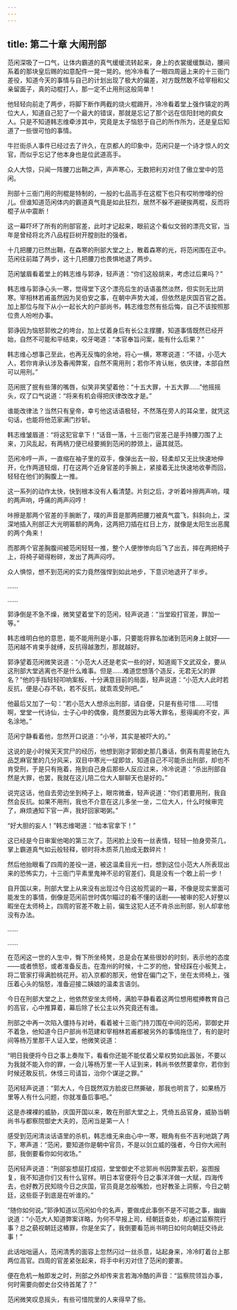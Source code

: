 ```yaml
---
---
---
```

title: 第二十章 大闹刑部
---




范闲深吸了一口气，让体内霸道的真气缓缓流转起来，身上的衣裳缓缓飘动，腰间系着的那块皇后赐的如意配件一晃一晃的。他冷冷看了一眼四周逼上来的十三衙门差役，知道今天的事情与自己的计划出现了极大的偏差，对方既然敢不给宰相和父亲留面子，真的动棍打人，那一定不止用刑这般简单！

他轻轻向前走了两步，将脚下断作两截的烧火棍踢开，冷冷看着堂上强作镇定的两位大人，知道自己犯了一个最大的错误，那就是忘记了那个远在信阳封地的疯女人。只是不知道韩志维牵涉其中，究竟是太子恼怒于自己的所作所为，还是皇后知道了一些很可怕的事情。

牛拦街杀人事件已经过去了许久，在京都人的印象中，范闲只是一个诗才惊人的文官，而似乎忘记了他本身也是位武道高手。

众人大惊，只闻一阵腰刀出鞘之声，声声寒心，无数把利刃对住了傲立堂中的范闲。

刑部十三衙门用的刑棍是特制的，一般的七品高手在这棍下也只有哎哟惨嚎的份儿。但谁知道范闲体内的霸道真气竟是如此狂烈，居然不躲不避硬挨两棍，反而将棍子从中震断！

这一幕吓坏了所有的刑部官差，此时才记起来，眼前这个看似文弱的漂亮文官，当年是曾经将北齐八品程巨树开膛剖肚的强者。

十几把腰刀已然出鞘，在森寒的刑部大堂之上，散着森寒的光，将范闲围在正中。范闲往前踏了两步，这十几把腰刀也畏惧地退了两步。

范闲皱眉看着堂上的韩志维与郭诤，轻声道：“你们这般胡来，考虑过后果吗？”

韩志维与郭诤心头一寒，觉得堂下这个漂亮后生的话语虽然淡然，但实则无比阴寒。宰相林若甫虽然因为吴伯安之事，在朝中声势大减，但依然是庆国百官之首。加上那位与陛下从小一起长大的户部尚书，韩志维忽然有些后悔，自己不该按照那位贵人吩咐办事。

郭诤因为恼怒郭攸之的垮台，加上仗着身后有长公主撑腰，知道事情既然已经开始，自然不可能和平结束，咬牙喝道：“本官奉旨问案，能有什么后果？”

韩志维心想事己至此，也再无反悔的余地，将心一横，寒寒说道：“不错，小范大人，若你肯承认涉及春闱弊案，自然不需用刑；若你不肯认帐，依庆律，本部自然可以用刑。”

范闲抿了抿有些薄的嘴唇，似笑非笑望着他：“十五大罪，十五大罪……”他摇摇头，叹了口气说道：“将来有机会得把庆律改改才是。”

谁能改律法？当然只有皇帝，幸亏他这话语极轻，不然落在旁人的耳朵里，就凭这句话，也能将他范家满门抄斩。

韩志维皱眉道：“将这犯官拿下！”话音一落，十三衙门官差己是手持腰刀围了上来，刀风乱起，有两柄刀便已经要搁到范闲的脖颈上，逼其就范。

范闲冷哼一声，一直缩在袖子里的双手，像弹出去一般，轻柔却又无比快速地伸开，化作两道轻烟，打在这两个近身官差的手腕上，紧接着无比快速地收拳而回，轻轻在他们的胸腹上一推。

这一系列的动作太快，快到根本没有人看清楚。片刻之后，才听着咔擦两声响，噗的两声响，呼痛的两声闷哼！

咔擦是那两个官差的手腕断了，噗的声音是那两把腰刀被真气震飞，斜斜向上，深深地插入刑部正大光明匾额的两角，这两把刀插在红日上方，就像是太阳生出恶魔的两个角来！

而那两个官差胸腹间被范闲轻轻一推，整个人便惨惨向后飞了出去，摔在两把椅子上，将椅子砸得粉碎，发出了两声闷哼。

众人惧惊，想不到范闲的实力竟然强悍到如此地步，下意识地退开了半步。

……

……

郭诤倒是不急不燥，微笑望着堂下的范闲，轻声说道：“当堂殴打官差，罪加一等。”

韩志维明白他的意思，能不能用刑是小事，只要能将罪名加诸到范闲身上就好——范闲越不肯束手就缚，反抗得越激烈，那就越好。

郭诤望着范闲微笑说道：“小范大人还是老实一些的好，知道阁下文武双全，要从这刑部大堂逃离也不是什么难事。但是……难道您想落个造反，无君无父的罪名？”他的手指轻轻叩响案板，十分满意目前的局面，轻声说道：“小范大人此时若反抗，便是心存不轨，若不反抗，就乖乖受刑吧。”

他最后又加了一句：“若小范大人想杀出刑部，请自便，只是有些可惜……可惜啊，堂堂一代诗仙，士子心中的偶像，竟然要因为此等大罪名，惹得阖府不安，声名涂地。”

范闲宁静看着他，忽然开口说道：“小爷，其实是被吓大的。”

这说的是小时候天天赏尸的经历，他想到刚才郭御史那几番话，倒真有周星驰在九品芝麻官里的几分风采，双目中寒光一绽即敛，知道自己不可能杀出刑部，却也不肯受刑，于是只有拖着，拖到自己身后那些人反应过来，冷冷说道：“杀出刑部自然是大罪，也罢，我就在这儿陪二位大人聊聊天也是好的。”

说完这话，他自去旁边坐到椅子上，眼帘微垂，轻声说道：“你们若要用刑，我自然会反抗。如果不用刑，我也不介意在这儿多坐一坐，二位大人，什么时候审完了，麻烦通知下官一声，我好回家喝粥。”

“好大胆的妄人！”韩志维喝道：“给本官拿下！”

这已经是今日审案他喝的第三次了。范闲脸上没有一丝表情，轻轻一拍身旁茶几，掌上霸道真气如云般轻释，顿时将木质茶几拍成无数碎片！

然后他抬眼看了四周的差役一道，被这温柔目光一扫，想到这位小范大人所表现出来的恐怖实力，十三衙门平素里鬼神不忌的官差们，竟是没有一个敢上前一步！

自开国以来，刑部大堂上从来没有出现过今日这般荒诞的一幕，不像是现实里面可能发生的事情，倒像是范闲前世时偶尔瞄过的看不懂的话剧——被审的犯人好整以暇坐在太师椅上，四周的官差不敢上前，偏生这犯人还不肯杀出刑部，别人却拿他没有办法。

……

……

在范闲这一世的人生中，臀下所坐椅凳，总是会在某些很妙的时刻，表示他的态度——或者愤怒，或者准备反击。在澹州的时候，十二岁的他，曾经踩在小板凳上，将二管家打得满脸桃花开。初入京都的那天，他曾在偏门之下，坐在太师椅上，强压着心头的恼怒，准备迎接二姨娘的温柔言语剑。

今日在刑部大堂之上，他依然安坐太师椅，满脸平静看着这两位想用棍捧教育自己的高官，心中推算着，幕后除了长公主以外究竟还有谁。

刑部之中再一次陷入僵持与对峙，看着被十三衙门持刀围在中间的范闲，郭御史并不着急，他知道今日户部尚书范建和宰相林若甫都被另外的事情拖住了，有的是时间等杨万里那干人证入堂，他微笑说道：

“明日我便将今日之事上奏陛下，看看你还能不能仗着父辈权势如此嚣张，不要以为我就不能入你的罪，一会儿等杨万里一干人证到来，韩尚书依然要拿你，若你到时候还敢反抗，休怪三司请旨，治你个谋逆之罪。”

范闲轻声说道：“郭大人，今日既然双方脸皮已然撕破，那我也明言了，如果杨万里等人有什么问题，你就准备后事吧。”

这是赤裸裸的威胁，庆国开国以来，敢在刑部大堂之上，凭倚五品官身，威胁当朝尚书与都察院御史大夫的，范闲当是第一人！

感受到范闲清淡话语里的杀机，韩志维无来由心中一寒，眼角有些不吉利地跳了两下，寒声道：“范闲，要知道你是朝中官员，不是以剑立威的强者，今日你大闹刑部，我倒要看你如何收场。”

范闲轻声说道：“刑部妄想屈打成招，堂堂御史不忿郭尚书因弊案去职，妄图报复，我不知道你们又有什么官样。明日本官便将今日之事洋洋做一大赋，四海传去，也好教万民知晓今日之庆国，官员竟是怎般嘴脸，也好教圣上洞察，今日之朝廷，这些臣子到底是在听谁的。”

“随你如何说。”郭诤知道以范闲如今的名声，要做成此事倒不是不可能之事，幽幽说道：“小范大人知道弊案详略，为何不早报上司，经朝廷查处，却通过监察院行事？总之藐视朝廷这樁罪，你是坐实了，我倒要看范尚书明日如何向朝廷交待此事！”

此话咄咄逼人，范闲清秀的面容上忽然闪过一丝杀意，站起身来，冷冷盯着台上那两位高官。四周的官差紧张起来，将手中利刃对住了范闲的要害。

便在危机一触即发之时，刑部之外却传来言若海冷酷的声音：“监察院领旨办事，何时需要向御史台交待首尾了？”

范闲微笑叹息摇头，有些可惜院里的人来得早了些。